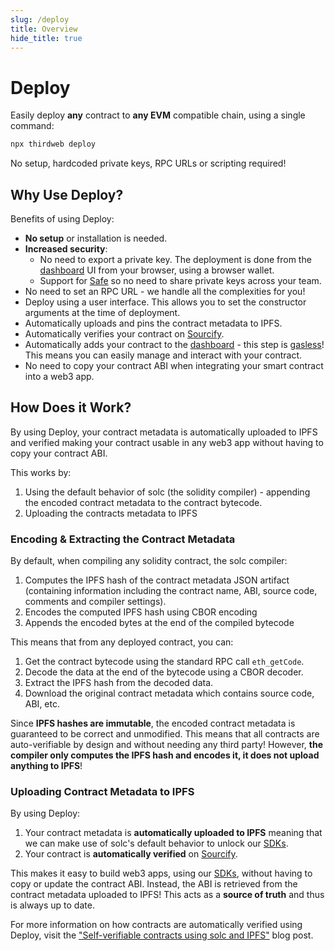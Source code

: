 ```yaml
---
slug: /deploy
title: Overview
hide_title: true
---
```


# Deploy

Easily deploy **any** contract to **any EVM** compatible chain, using a single command:

```bash
npx thirdweb deploy
```
No setup, hardcoded private keys, RPC URLs or scripting required!

## Why Use Deploy?

Benefits of using Deploy:

- **No setup** or installation is needed.
- **Increased security**:
     - No need to export a private key. The deployment is done from the [dashboard](/dashboard) UI from your browser, using a browser wallet.
     - Support for [Safe](https://safe.global/wallet) so no need to share private keys across your team.
- No need to set an RPC URL - we handle all the complexities for you!
- Deploy using a user interface. This allows you to set the constructor arguments at the time of deployment.
- Automatically uploads and pins the contract metadata to IPFS.
- Automatically verifies your contract on [Sourcify](https://sourcify.dev/).
- Automatically adds your contract to the [dashboard](/dashboard) - this step is [gasless](/glossary/gasless-transactions)! This means you can easily manage and interact with your contract.
- No need to copy your contract ABI when integrating your smart contract into a web3 app. 

## How Does it Work?

By using Deploy, your contract metadata is automatically uploaded to IPFS and verified 
making your contract usable in any web3 app without having to copy your contract ABI.

This works by:
1. Using the default behavior of solc (the solidity compiler) - appending the encoded contract metadata to the contract bytecode.
2. Uploading the contracts metadata to IPFS

### Encoding & Extracting the Contract Metadata

By default, when compiling any solidity contract, the solc compiler:

1. Computes the IPFS hash of the contract metadata JSON artifact 
(containing information including the contract name, ABI, source code, comments and compiler settings).
2. Encodes the computed IPFS hash using CBOR encoding
3. Appends the encoded bytes at the end of the compiled bytecode 

This means that from any deployed contract, you can:

1. Get the contract bytecode using the standard RPC call `eth_getCode`.
2. Decode the data at the end of the bytecode using a CBOR decoder.
3. Extract the IPFS hash from the decoded data.
4. Download the original contract metadata which contains source code, ABI, etc.

Since **IPFS hashes are immutable**, the encoded contract metadata is guaranteed to be correct and unmodified. 
This means that all contracts are auto-verifiable by design and without needing any third party! However, **the compiler only computes the IPFS hash and encodes it, it does not upload anything to IPFS**! 

### Uploading Contract Metadata to IPFS

By using Deploy:

1. Your contract metadata is **automatically uploaded to IPFS** meaning that we can make use of solc's default behavior to unlock our [SDKs](/sdk).
2. Your contract is **automatically verified** on [Sourcify](https://sourcify.dev/).

This makes it easy to build web3 apps, using our [SDKs](/sdk), without having to copy or update the contract ABI. Instead, the ABI is retrieved from the contract metadata uploaded to IPFS! 
This acts as a **source of truth** and thus is always up to date.

For more information on how contracts are automatically verified using Deploy, visit the ["Self-verifiable contracts using solc and IPFS"](https://mirror.xyz/joenrv.eth/DdbK6GR-CkeYxHoU8sKl0AFYbGeQwZcvCM5Qvzipr0g) blog post.